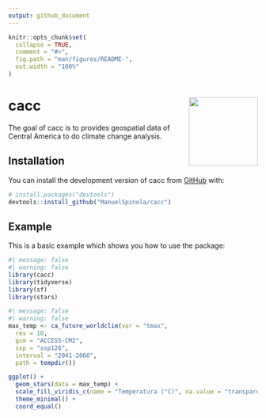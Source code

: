 ```yaml
---
output: github_document
---
```


<!-- README.md is generated from README.Rmd. Please edit that file -->

```r
knitr::opts_chunk$set(
  collapse = TRUE,
  comment = "#>",
  fig.path = "man/figures/README-",
  out.width = "100%"
)
```

# cacc <img src="man/figures/logo.png" align="right" height="139" />

<!-- badges: start -->
<!-- badges: end -->

The goal of cacc is to provides geospatial data of Central America to do
climate change analysis.

## Installation

You can install the development version of cacc from
[GitHub](https://github.com/) with:

``` r
# install.packages("devtools")
devtools::install_github("ManuelSpinola/cacc")
```

## Example

This is a basic example which shows you how to use the package:


```r
#| message: false
#| warning: false
library(cacc)
library(tidyverse)
library(sf)
library(stars)
```

```r
#| message: false
#| warning: false
max_temp <- ca_future_worldclim(var = "tmax",
  res = 10,
  gcm = "ACCESS-CM2",
  ssp = "ssp126",
  interval = "2041-2060",
  path = tempdir())
```

```r
ggplot() +
  geom_stars(data = max_temp) +
  scale_fill_viridis_c(name = "Temperatura (°C)", na.value = "transparent", option = "C", direction = -1) +
  theme_minimal() +
  coord_equal()
```




